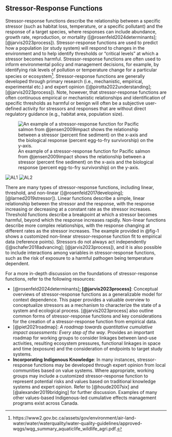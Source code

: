 ## Stressor-Response Functions

Stressor-response functions describe the relationship between a specific stressor (such as habitat loss, temperature, or a specific pollutant) and the response of a target species, where responses can include abundance, growth rate, reproduction, or mortality ([@rosenfeld2024determinants]; [@jarvis2023process]). Stressor-response functions are used to predict how a population (or study system) will respond to changes in the environment and to help identify thresholds or "critical levels" at which a stressor becomes harmful. Stressor-response functions are often used to inform environmental policy and management decisions, for example, by identifying risk levels of pollution or temperature change for a particular species or ecosystem[^02_stressor_response-1]. Stressor-response functions are generally developed through primary research (i.e., mechanistic, empirical, experimental etc.) and expert opinion ([@pirotta2022understanding]; [@jarvis2023process]). Note, however, that stressor-response functions are often continuous empirical or mechanistic relationships and identification of specific thresholds as harmful or benign will often be a subjective user-defined activity for stressors and responses that are without direct regulatory guidance (e.g., habitat area, population size).

[^02_stressor_response-1]: https://www2.gov.bc.ca/assets/gov/environment/air-land-water/water/waterquality/water-quality-guidelines/approved-wqgs/wqg_summary_aquaticlife_wildlife_agri.pdf.

![An example of a stressor-response function for Pacific salmon from @jensen2009impact shows the relationship between a stressor (percent fine sediment) on the x-axis and the biological response (percent egg-to-fry survivorship) on the y-axis.](images/image005.png){#fig-1}

![AL1](/images/image005.png){#fig-1}
![AL2](./images/image005.png){#fig-1}


There are many types of stressor-response functions, including linear, threshold, and non-linear ([@rosenfeld2017developing]; [@larned2019stressor]). Linear functions describe a simple, linear relationship between the stressor and the response, with the response increasing or decreasing at a constant rate as the stressor increases. Threshold functions describe a breakpoint at which a stressor becomes harmful, beyond which the response increases rapidly. Non-linear functions describe more complex relationships, with the response changing at different rates as the stressor increases. The example provided in @fig-1 shows a customized non-linear stressor-response function fit to empirical data (reference points). Stressors do not always act independently ([@schafer2018advancing]; [@jarvis2023process]), and it is also possible to include interactions among variables in stressor-response functions, such as the risk of exposure to a harmful pathogen being temperature dependent.

For a more in-depth discussion on the foundations of stressor-response functions, refer to the following resources:

-   [@rosenfeld2024determinants]**; [@jarvis2023process]**: Conceptual overviews of stressor-response functions as a generalizable model for context dependence. This paper provides a valuable overview to conceptualize stressors as a mechanism to characterize the state of a system and ecological process. [@jarvis2023process] also outline common forms of stressor-response functions and key considerations for the creation of a stressor-response function from empirical data.
-   [@piet2021roadmap]: *A roadmap towards quantitative cumulative impact assessments: Every step of the way*. Provides an important roadmap for working groups to consider linkages between land-use activities, resulting ecosystem pressures, functional linkages in space and time (exposure) and the consideration of endpoints to target study systems.
-   **Incorporating Indigenous Knowledge**: In many instances, stressor-response functions may be developed through expert opinion from local communities based on value systems. Where appropriate, working groups may include a customized stressor-response function to represent potential risks and values based on traditional knowledge systems and expert opinion. Refer to [@houde2007six] and [@alexander2019bridging] for further discussion. Examples of many other values-based Indigenous-led cumulative effects management programs exist across Canada.
